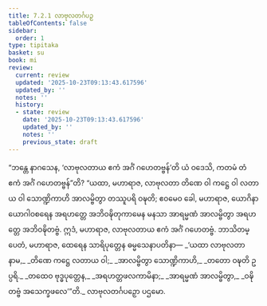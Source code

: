 ```yaml
---
title: 7.2.1 လာဗုလတင်္ဂပဉှ
tableOfContents: false
sidebar:
  order: 1
type: tipitaka
basket: su
book: mi
review:
  current: review
  updated: '2025-10-23T09:13:43.617596'
  updated_by: ''
  notes: ''
  history:
  - state: review
    date: '2025-10-23T09:13:43.617596'
    updated_by: ''
    notes: ''
    previous_state: draft
---
```



<ReviewStatus review={frontmatter.review} showDetails={true} />

<HypothesisAnnotation frontmatter={frontmatter} />

<DynamicBreadcrumb />

<Division number="235" book="mi" e="ch" v="28">

<Paragraph number="1707" book="mi">
“ဘန္တေ နာဂသေန, ‘လာဗုလတာယ ဧကံ အင်္ဂံ ဂဟေတဗ္ဗန်’တိ ယံ ဝဒေသိ, ကတမံ တံ ဧကံ အင်္ဂံ ဂဟေတဗ္ဗန်”တိ? “ယထာ, မဟာရာဇ, လာဗုလတာ တိဏေ ဝါ ကဋ္ဌေ ဝါ လတာယ ဝါ သောဏ္ဍိကာဟိ အာလမ္ဗိတွာ တဿူပရိ ဝဍ္ဎတိ; ဧဝမေဝ ခေါ, မဟာရာဇ, ယောဂိနာ ယောဂါဝစရေန အရဟတ္တေ အဘိဝဍ္ဎိတုကာမေန မနသာ အာရမ္မဏံ အာလမ္ဗိတွာ အရဟတ္တေ အဘိဝဍ္ဎိတဗ္ဗံ. ဣဒံ, မဟာရာဇ, လာဗုလတာယ ဧကံ အင်္ဂံ ဂဟေတဗ္ဗံ. ဘာသိတမ္ပေတံ, မဟာရာဇ, ထေရေန သာရိပုတ္တေန ဓမ္မသေနာပတိနာ—
</Paragraph>

<Paragraph number="1708" type="verses" book="mi">
_‘ယထာ လာဗုလတာ နာမ,_  
_တိဏေ ကဋ္ဌေ လတာယ ဝါ;_  
_အာလမ္ဗိတွာ သောဏ္ဍိကာဟိ,_  
_တတော ဝဍ္ဎတိ ဥပ္ပရိ._  

</Paragraph>

<Paragraph number="1709" type="verses" book="mi">
_တထေဝ ဗုဒ္ဓပုတ္တေန,_  
_အရဟတ္တဖလကာမိနာ;_  
_အာရမ္မဏံ အာလမ္ဗိတွာ,_  
_ဝဍ္ဎိတဗ္ဗံ အသေက္ခဖလေ’”တိ._  


</Paragraph>
</Division>

<Paragraph number="1710" type="center" book="mi">
လာဗုလတင်္ဂပဉှော ပဌမော.
</Paragraph>